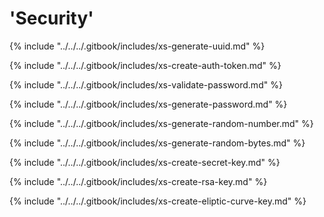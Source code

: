 # 'Security'

{% include "../../../.gitbook/includes/xs-generate-uuid.md" %}

{% include "../../../.gitbook/includes/xs-create-auth-token.md" %}

{% include "../../../.gitbook/includes/xs-validate-password.md" %}

{% include "../../../.gitbook/includes/xs-generate-password.md" %}

{% include "../../../.gitbook/includes/xs-generate-random-number.md" %}

{% include "../../../.gitbook/includes/xs-generate-random-bytes.md" %}

{% include "../../../.gitbook/includes/xs-create-secret-key.md" %}

{% include "../../../.gitbook/includes/xs-create-rsa-key.md" %}

{% include "../../../.gitbook/includes/xs-create-eliptic-curve-key.md" %}